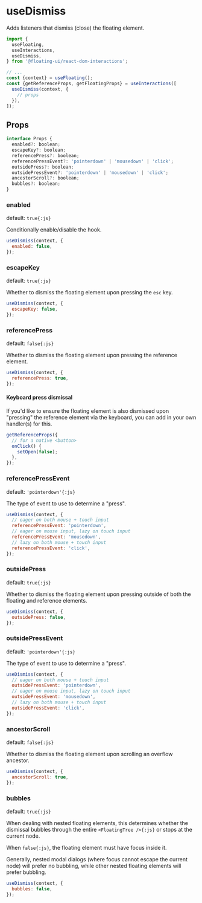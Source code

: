# useDismiss

Adds listeners that dismiss (close) the floating element.

```js /useDismiss/
import {
  useFloating,
  useInteractions,
  useDismiss,
} from '@floating-ui/react-dom-interactions';

// ...
const {context} = useFloating();
const {getReferenceProps, getFloatingProps} = useInteractions([
  useDismiss(context, {
    // props
  }),
]);
```

## Props

```js
interface Props {
  enabled?: boolean;
  escapeKey?: boolean;
  referencePress?: boolean;
  referencePressEvent?: 'pointerdown' | 'mousedown' | 'click';
  outsidePress?: boolean;
  outsidePressEvent?: 'pointerdown' | 'mousedown' | 'click';
  ancestorScroll?: boolean;
  bubbles?: boolean;
}
```

### enabled

default: `true{:js}`

Conditionally enable/disable the hook.

```js
useDismiss(context, {
  enabled: false,
});
```

### escapeKey

default: `true{:js}`

Whether to dismiss the floating element upon pressing the `esc`
key.

```js
useDismiss(context, {
  escapeKey: false,
});
```

### referencePress

default: `false{:js}`

Whether to dismiss the floating element upon pressing the
reference element.

```js
useDismiss(context, {
  referencePress: true,
});
```

#### Keyboard press dismissal

If you'd like to ensure the floating element is also dismissed
upon "pressing" the reference element via the keyboard, you can
add in your own handler(s) for this.

```js
getReferenceProps({
  // for a native <button>
  onClick() {
    setOpen(false);
  },
});
```

### referencePressEvent

default: `'pointerdown'{:js}`

The type of event to use to determine a "press".

```js
useDismiss(context, {
  // eager on both mouse + touch input
  referencePressEvent: 'pointerdown',
  // eager on mouse input, lazy on touch input
  referencePressEvent: 'mousedown',
  // lazy on both mouse + touch input
  referencePressEvent: 'click',
});
```

### outsidePress

default: `true{:js}`

Whether to dismiss the floating element upon pressing outside of
both the floating and reference elements.

```js
useDismiss(context, {
  outsidePress: false,
});
```

### outsidePressEvent

default: `'pointerdown'{:js}`

The type of event to use to determine a "press".

```js
useDismiss(context, {
  // eager on both mouse + touch input
  outsidePressEvent: 'pointerdown',
  // eager on mouse input, lazy on touch input
  outsidePressEvent: 'mousedown',
  // lazy on both mouse + touch input
  outsidePressEvent: 'click',
});
```

### ancestorScroll

default: `false{:js}`

Whether to dismiss the floating element upon scrolling an
overflow ancestor.

```js
useDismiss(context, {
  ancestorScroll: true,
});
```

### bubbles

default: `true{:js}`

When dealing with nested floating elements, this determines
whether the dismissal bubbles through the entire
`<FloatingTree />{:js}` or stops at the current node.

When `false{:js}`, the floating element must have focus inside
it.

Generally, nested modal dialogs (where focus cannot escape the
current node) will prefer no bubbling, while other nested
floating elements will prefer bubbling.

```js
useDismiss(context, {
  bubbles: false,
});
```
